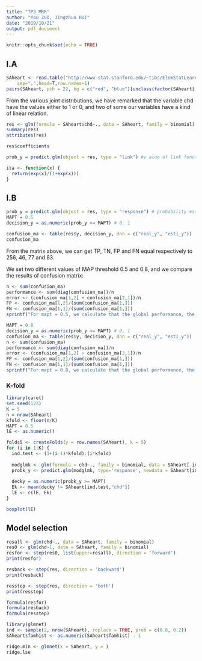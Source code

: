 ```yaml
---
title: "TP3_MRR"
author: "You ZUO, Jingzhuo HUI"
date: "2019/10/21"
output: pdf_document
---
```


```r
knitr::opts_chunk$set(echo = TRUE)
```

## I.A
```r
SAheart <- read.table("http://www-stat.stanford.edu/~tibs/ElemStatLearn/datasets/SAheart.data",
	sep=",",head=T,row.names=1)
pairs(SAheart, pch = 22, bg = c("red", "blue")[unclass(factor(SAheart[,"chd"]))])
```

From the various joint distributions, we have remarked that the variable chd have the values either to 1 or 0, and two of some our variables have a kind of linear relation.  

```r
res <- glm(formula = SAheart$chd~., data = SAheart, family = binomial)
summary(res)
attributes(res)
```
```r
res$coefficients
```

```r
prob_y = predict.glm(object = res, type = "link") #v alue of link function

ita <- function(x) {
  return(exp(x)/(1+exp(x)))
}
```

## I.B
```r
prob_y = predict.glm(object = res, type = "response") # probability estimation of y [0, 1]
MAPT = 0.5
decision_y = as.numeric(prob_y >= MAPT) # 0, 1
```

```r
confusion_ma <- table(res$y, decision_y, dnn = c("real_y", "esti_y"))
confusion_ma
```

From the matrix above, we can get TP, TN, FP and FN equal respectively to 256, 46, 77 and 83.

We set two different values of MAP threshold 0.5 and 0.8, and we compare the results of confusion matrix:

```r
n <- sum(confusion_ma)
performance <- sum(diag(confusion_ma))/n
error <- (confusion_ma[1,2] + confusion_ma[2,1])/n
FP <- confusion_ma[1,2]/(sum(confusion_ma[1,]))
FN <- confusion_ma[1,1]/(sum(confusion_ma[1,]))
sprintf("For mapt = 0.5, we calculate that the global performance, the error, the false positive and the false negative equal respectively to: %f, %f, %f and %f", performance, error, FP, FN )

MAPT = 0.8
decision_y = as.numeric(prob_y >= MAPT) # 0, 1
confusion_ma <- table(res$y, decision_y, dnn = c("real_y", "esti_y"))
n <- sum(confusion_ma)
performance <- sum(diag(confusion_ma))/n
error <- (confusion_ma[1,2] + confusion_ma[2,1])/n
FP <- confusion_ma[1,2]/(sum(confusion_ma[1,]))
FN <- confusion_ma[1,1]/(sum(confusion_ma[1,]))
sprintf("For mapt = 0.8, we calculate that the global performance, the error, the false positive and the false negative equal respectively to: %f, %f, %f and %f", performance, error, FP, FN )
```

### K-fold
```r
library(caret)
set.seed(123)
K = 5
n = nrow(SAheart)
kfold <- floor(n/K)
MAPT = 0.5
lE <- as.numeric()

folds5 <- createFolds(y = row.names(SAheart), k = 5)
for (i in 1:K) {
  ind.test <- (1+(i-1)*kfold):(i*kfold)
  
  modglmk <- glm(formula = chd~., family = binomial, data = SAheart[-ind.test,])
  probk_y <- predict.glm(modglmk, type='response', newdata = SAheart[ind.test,])
  
  decky = as.numeric(probk_y >= MAPT) 
  Ek <- mean(decky != SAheart[ind.test,"chd"])
  lE <- c(lE, Ek)
}

boxplot(lE)
```

## Model selection
```r
resall <- glm(chd~., data = SAheart, family = binomial)
res0 <- glm(chd~1, data = SAheart, family = binomial)
resfor <- step(res0, list(upper=resall), direction = 'forward')
print(resfor)
```

```r
resback <- step(res, direction = 'backward')
print(resback)
```

```r
resstep <- step(res, direction = 'both')
print(resstep)
```

```r
formula(resfor)
formula(resback)
formula(resstep)
```
```r
library(glmnet)
ind <- sample(2, nrow(SAheart), replace = TRUE, prob = c(0.8, 0.2))
SAheart$famhist <- as.numeric(SAheart$famhist) - 1

ridge.min <- glmnet(x = SAheart, y = )
ridge.lse
```

